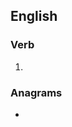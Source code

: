 ==English==

===Verb===
{{head|en|verb form}}

# {{present participle of|analyse|lang=en|nocat=1}}

===Anagrams===
* {{anagrams|en|a=aagilnnsy|synangial}}